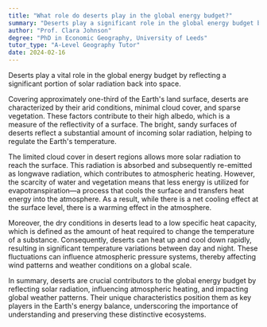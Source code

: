 ```yaml
---
title: "What role do deserts play in the global energy budget?"
summary: "Deserts play a significant role in the global energy budget by reflecting a large amount of solar radiation back into space."
author: "Prof. Clara Johnson"
degree: "PhD in Economic Geography, University of Leeds"
tutor_type: "A-Level Geography Tutor"
date: 2024-02-16
---
```


Deserts play a vital role in the global energy budget by reflecting a significant portion of solar radiation back into space.

Covering approximately one-third of the Earth's land surface, deserts are characterized by their arid conditions, minimal cloud cover, and sparse vegetation. These factors contribute to their high albedo, which is a measure of the reflectivity of a surface. The bright, sandy surfaces of deserts reflect a substantial amount of incoming solar radiation, helping to regulate the Earth's temperature.

The limited cloud cover in desert regions allows more solar radiation to reach the surface. This radiation is absorbed and subsequently re-emitted as longwave radiation, which contributes to atmospheric heating. However, the scarcity of water and vegetation means that less energy is utilized for evapotranspiration—a process that cools the surface and transfers heat energy into the atmosphere. As a result, while there is a net cooling effect at the surface level, there is a warming effect in the atmosphere.

Moreover, the dry conditions in deserts lead to a low specific heat capacity, which is defined as the amount of heat required to change the temperature of a substance. Consequently, deserts can heat up and cool down rapidly, resulting in significant temperature variations between day and night. These fluctuations can influence atmospheric pressure systems, thereby affecting wind patterns and weather conditions on a global scale.

In summary, deserts are crucial contributors to the global energy budget by reflecting solar radiation, influencing atmospheric heating, and impacting global weather patterns. Their unique characteristics position them as key players in the Earth's energy balance, underscoring the importance of understanding and preserving these distinctive ecosystems.
    